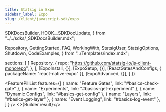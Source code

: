 ```yaml
---
title: Statsig in Expo
sidebar_label: Expo
slug: /client/javascript-sdk/expo
---
```




  SDKDocsBuilder,
  HOOK__SDKDocUpdate,
} from "../../sdks/_SDKDocsBuilder.mdx";

  Repository,
  GettingStarted,
  FAQ,
  WorkingWith,
  StatsigUser,
  StatsigOptions,
  Shutdown,
  CodeExamples,
} from "../Templates/index.mdx";






  sections: [
    [
      Repository,
      {
        repo: "https://github.com/statsig-io/js-client-monorepo",
      },
    ],
    [ExpoInstall, {}],
    [ExpoSetup, {}],
    [ReactGatesAndConfigs, { packageName: "react-native-expo" }],
    [ExpoAdvanced, {}],
  ]
})


<FeaturePillList
    features={[
      { name: "Feature Gates", link: "#basics-check-gate" },
      { name: "Experiments", link: "#basics-get-experiment" },
      { name: "Dynamic Configs", link: "#basics-get-config" },
      { name: "Layers", link: "#basics-get-layer" },
      { name: "Event Logging", link: "#basics-log-event" },
    ]
  }
/>
<>{Builder.result}</>

